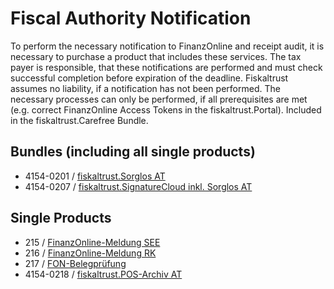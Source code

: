 # Fiscal Authority Notification 

To perform the necessary notification to FinanzOnline and receipt audit, it is necessary to purchase a product that includes these services. The tax payer is responsible, that these notifications are performed and must check successful completion before expiration of the deadline.
Fiskaltrust assumes no liability, if a notification has not been performed. The necessary processes can only be performed, if all prerequisites are met (e.g. correct FinanzOnline Access Tokens in the fiskaltrust.Portal).
Included in the fiskaltrust.Carefree Bundle.


## Bundles (including all single products)

- 4154-0201 / [fiskaltrust.Sorglos AT](https://www.fiskaltrust.at/products/product_01/#1468153721989-91b86112-b158)
- 4154-0207 / [fiskaltrust.SignatureCloud inkl. Sorglos AT](https://www.fiskaltrust.at/products/product_01/#1475349131348-1769c5fd-b93f)

## Single Products

- 215 / [FinanzOnline-Meldung SEE](https://www.fiskaltrust.at/products/product_01/#1468154597168-53fabb3d-7842)
- 216 / [FinanzOnline-Meldung RK](https://www.fiskaltrust.at/products/product_01/#1468159113106-9607b186-deeb)
- 217 / [FON-Belegprüfung](https://www.fiskaltrust.at/products/product_01/#1468159257275-22b0c802-9330)
- 4154-0218 / [fiskaltrust.POS-Archiv AT](https://www.fiskaltrust.at/products/product_01/#1518106534858-d3d2d959-b0fe)

